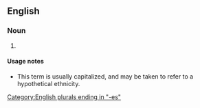 ==English==

===Noun===
{{head|en|noun form}}

# {{lb|en|rare}} {{plural of|en|aegipan}}

====Usage notes====
* This term is usually capitalized, and may be taken to refer to a hypothetical ethnicity.

[[Category:English plurals ending in "-es"]]